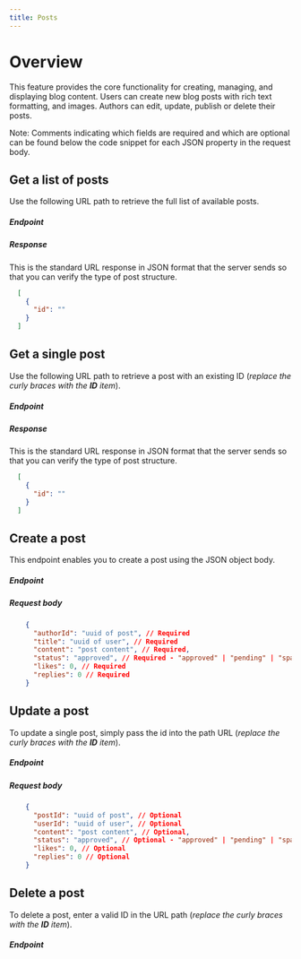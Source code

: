 ```yaml
---
title: Posts
---
```



# Overview
This feature provides the core functionality for creating, managing, and displaying blog content. Users can create new blog posts with rich text formatting, and images. Authors can edit, update, publish or delete their posts.
<p>
  <span class="font-bold text-lg italic">Note:</span> Comments indicating which fields are required and which are optional can be found below the code snippet for each JSON property in the request body.
</p>

## Get a list of posts
Use the following URL path to retrieve the full list of available posts.

##### Endpoint
<CodeClipboard clipboardText="http://localhost:3000/posts">
  <HttpClipboard httpVerb="GET" path="posts" />
</CodeClipboard>  

##### Response
This is the standard URL response in JSON format that the server sends so that you can verify the type of post structure.
```json 
  [
    {
      "id": ""
    }
  ]
```

## Get a single post
Use the following URL path to retrieve a post with an existing ID (*replace the curly braces with the **ID** item*).

##### Endpoint
<CodeClipboard clipboardText="http://localhost:3000/posts/{:id}">
  <HttpClipboard httpVerb="GET" path="posts/{:id}" />
</CodeClipboard>  

##### Response
This is the standard URL response in JSON format that the server sends so that you can verify the type of post structure.
```json 
  [
    {
      "id": ""
    }
  ]
```

## Create a post
This endpoint enables you to create a post using the JSON object body.

##### Endpoint
<CodeClipboard clipboardText="http://localhost:3000/posts">
  <HttpClipboard httpVerb="POST" path="posts" />
</CodeClipboard>  

##### Request body
```json 
    {
      "authorId": "uuid of post", // Required
      "title": "uuid of user", // Required
      "content": "post content", // Required,
      "status": "approved", // Required - "approved" | "pending" | "spam" | "deleted",
      "likes": 0, // Required
      "replies": 0 // Required
    }
```

## Update a post
To update a single post, simply pass the id into the path URL (*replace the curly braces with the **ID** item*).

##### Endpoint
<CodeClipboard clipboardText="http://localhost:3000/posts/{:id}">
  <HttpClipboard httpVerb="PATCH" path="posts/{:id}" />
</CodeClipboard>  

##### Request body
```json 
    {
      "postId": "uuid of post", // Optional
      "userId": "uuid of user", // Optional
      "content": "post content", // Optional,
      "status": "approved", // Optional - "approved" | "pending" | "spam" | "deleted",
      "likes": 0, // Optional
      "replies": 0 // Optional
    }
```

## Delete a post
To delete a post, enter a valid ID in the URL path (*replace the curly braces with the **ID** item*).

##### Endpoint
<CodeClipboard clipboardText="http://localhost:3000/posts/{:id}">
  <HttpClipboard httpVerb="DELETE" path="posts/{:id}" />
</CodeClipboard>  